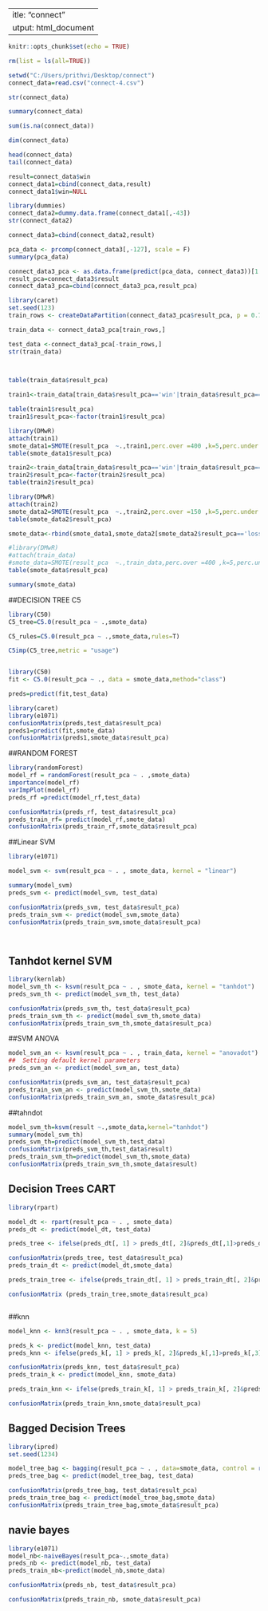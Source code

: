  ---
title: "connect"
output: html_document
---

```{r setup, include=FALSE}
knitr::opts_chunk$set(echo = TRUE)
```

```{r}
rm(list = ls(all=TRUE))
```



```{r}
setwd("C:/Users/prithvi/Desktop/connect")
connect_data=read.csv("connect-4.csv")
```

```{r}
str(connect_data)
```

```{r}
summary(connect_data)
```

```{r}
sum(is.na(connect_data))

```

```{r}
dim(connect_data)
```



```{r}
head(connect_data)
tail(connect_data)
```




```{r}
result=connect_data$win
connect_data1=cbind(connect_data,result)
connect_data1$win=NULL

```



```{r}
library(dummies)
connect_data2=dummy.data.frame(connect_data1[,-43])
str(connect_data2)
```
```{r}
connect_data3=cbind(connect_data2,result)
```
```{r}
pca_data <- prcomp(connect_data3[,-127], scale = F)
summary(pca_data)
```
```{r}
connect_data3_pca <- as.data.frame(predict(pca_data, connect_data3))[1:55]
result_pca=connect_data3$result
connect_data3_pca=cbind(connect_data3_pca,result_pca)

```

```{r}
library(caret)
set.seed(123)
train_rows <- createDataPartition(connect_data3_pca$result_pca, p = 0.7, list = F)

train_data <- connect_data3_pca[train_rows,]

test_data <-connect_data3_pca[-train_rows,]
str(train_data)

 
```

```{r}
table(train_data$result_pca)

train1<-train_data[train_data$result_pca=='win'|train_data$result_pca=='draw',]

```

```{r}
table(train1$result_pca)
train1$result_pca<-factor(train1$result_pca)
```
```{r}
library(DMwR)
attach(train1)
smote_data1=SMOTE(result_pca  ~.,train1,perc.over =400 ,k=5,perc.under = 100,learner = NULL)
table(smote_data1$result_pca)
```
```{r}
train2<-train_data[train_data$result_pca=='win'|train_data$result_pca=='loss',]
train2$result_pca<-factor(train2$result_pca)
table(train2$result_pca)
```

```{r}
library(DMwR)
attach(train2)
smote_data2=SMOTE(result_pca  ~.,train2,perc.over =150 ,k=5,perc.under = 100,learner = NULL)
table(smote_data2$result_pca)

```


```{r}

smote_data<-rbind(smote_data1,smote_data2[smote_data2$result_pca=='loss',])

```


```{r}
#library(DMwR)
#attach(train_data)
#smote_data=SMOTE(result_pca  ~.,train_data,perc.over =400 ,k=5,perc.under = 100,learner = NULL)
table(smote_data$result_pca)
```

```{r}
summary(smote_data)
```

##DECISION TREE C5
```{r}
library(C50)
C5_tree=C5.0(result_pca ~ .,smote_data)

```

```{r}
C5_rules=C5.0(result_pca ~ .,smote_data,rules=T)

```

```{r}
C5imp(C5_tree,metric = "usage")
```

```{r}

```

```{r}
library(C50)
fit <- C5.0(result_pca ~ ., data = smote_data,method="class")

```

```{r}
preds=predict(fit,test_data)

```

```{r}
library(caret)
library(e1071)
confusionMatrix(preds,test_data$result_pca)
preds1=predict(fit,smote_data)
confusionMatrix(preds1,smote_data$result_pca)
```


##RANDOM FOREST
```{r}

library(randomForest)
model_rf = randomForest(result_pca ~ . ,smote_data)
importance(model_rf)
varImpPlot(model_rf)
preds_rf =predict(model_rf,test_data)

confusionMatrix(preds_rf, test_data$result_pca)
preds_train_rf= predict(model_rf,smote_data)
confusionMatrix(preds_train_rf,smote_data$result_pca)


```
##Linear SVM
```{r}
 
library(e1071)

model_svm <- svm(result_pca ~ . , smote_data, kernel = "linear")

summary(model_svm)
preds_svm <- predict(model_svm, test_data)

confusionMatrix(preds_svm, test_data$result_pca)
preds_train_svm <- predict(model_svm,smote_data)
confusionMatrix(preds_train_svm,smote_data$result_pca)




```
## Tanhdot kernel SVM
```{r}
library(kernlab)
model_svm_th <- ksvm(result_pca ~ . , smote_data, kernel = "tanhdot")
preds_svm_th <- predict(model_svm_th, test_data)

confusionMatrix(preds_svm_th, test_data$result_pca)
preds_train_svm_th <- predict(model_svm_th,smote_data)
confusionMatrix(preds_train_svm_th,smote_data$result_pca)

```
##SVM ANOVA
```{r}
model_svm_an <- ksvm(result_pca ~ . , train_data, kernel = "anovadot")
##  Setting default kernel parameters
preds_svm_an <- predict(model_svm_an, test_data)

confusionMatrix(preds_svm_an, test_data$result_pca)
preds_train_svm_an <- predict(model_svm_th,smote_data)
confusionMatrix(preds_train_svm_an, smote_data$result_pca)

```
##tahndot
```{r}
model_svm_th=ksvm(result ~.,smote_data,kernel="tanhdot")
summary(model_svm_th)
preds_svm_th=predict(model_svm_th,test_data)
confusionMatrix(preds_svm_th,test_data$result)
preds_train_svm_th=predict(model_svm_th,smote_data)
confusionMatrix(preds_train_svm_th,smote_data$result)
```



## Decision Trees CART
```{r}

library(rpart)

model_dt <- rpart(result_pca ~ . , smote_data)
preds_dt <- predict(model_dt, test_data)

preds_tree <- ifelse(preds_dt[, 1] > preds_dt[, 2]&preds_dt[,1]>preds_dt[,3],"win" , ifelse(preds_dt[,2]>preds_dt[,1]&preds_dt[,2]>preds_dt[,3] ,"draw" , "loss"))

confusionMatrix(preds_tree, test_data$result_pca)
preds_train_dt <- predict(model_dt,smote_data)

preds_train_tree <- ifelse(preds_train_dt[, 1] > preds_train_dt[, 2]&preds_train_dt[,1]>preds_train_dt[,3],"win" , ifelse(preds_train_dt[,2]>preds_train_dt[,1]&preds_train_dt[,2]>preds_train_dt[,3] ,"draw" , "loss"))

confusionMatrix (preds_train_tree,smote_data$result_pca)


```


```{r}


```
##knn
```{r}
model_knn <- knn3(result_pca ~ . , smote_data, k = 5)

preds_k <- predict(model_knn, test_data)
preds_knn <- ifelse(preds_k[, 1] > preds_k[, 2]&preds_k[,1]>preds_k[,3],"win" , ifelse(preds_k[,2]>preds_dt[,1]&preds_k[,2]>preds_k[,3] ,"draw" , "loss"))

confusionMatrix(preds_knn, test_data$result_pca)
preds_train_k <- predict(model_knn, smote_data)

preds_train_knn <- ifelse(preds_train_k[, 1] > preds_train_k[, 2]&preds_train_k[,1]>preds_train_k[,3],"win" , ifelse(preds_train_k[,2]>preds_train_k[,1]&preds_train_k[,2]>preds_train_k[,3] ,"draw" , "loss"))

confusionMatrix(preds_train_knn,smote_data$result_pca)

```
## Bagged Decision Trees

```{r}
library(ipred)
set.seed(1234)

model_tree_bag <- bagging(result_pca ~ . , data=smote_data, control = rpart.control(cp = 0.01, xval = 10))
preds_tree_bag <- predict(model_tree_bag, test_data)

confusionMatrix(preds_tree_bag, test_data$result_pca)
preds_train_tree_bag <- predict(model_tree_bag,smote_data)
confusionMatrix(preds_train_tree_bag,smote_data$result_pca)
```
## navie bayes

```{r}
library(e1071)
model_nb<-naiveBayes(result_pca~.,smote_data)
preds_nb <- predict(model_nb, test_data)
preds_train_nb<-predict(model_nb,smote_data)

confusionMatrix(preds_nb, test_data$result_pca)

confusionMatrix(preds_train_nb, smote_data$result_pca)


```



```{r}

```
 
```{r}



```


